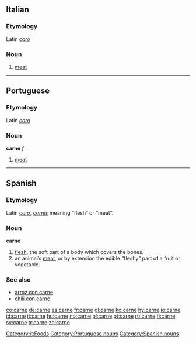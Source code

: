==Italian==
===Etymology===
Latin ''[[caro]]''
===Noun===
{{it-noun|carn|f|e|i}}

# [[meat]]

[[Category:it:Foods]]

----

==Portuguese==
===Etymology===
Latin ''[[caro]]''
===Noun===
'''carne''' ''f''

# [[meat]]

[[Category:Portuguese nouns]]

----

==Spanish==

===Etymology===
Latin ''[[caro]]'', ''[[carnis]]'' meaning “flesh” or “meat”.

===Noun===
'''carne''' {{f}}

# [[flesh]], the soft part of a body which covers the bones.
#an animal’s [[meat]], or by extension the edible “fleshy” part of a fruit or vegetable.

===See also===
*[[arroz con carne]]
*[[chili con carne]]

[[Category:Spanish nouns]]

[[co:carne]]
[[de:carne]]
[[es:carne]]
[[fr:carne]]
[[gl:carne]]
[[ko:carne]]
[[hy:carne]]
[[io:carne]]
[[id:carne]]
[[it:carne]]
[[hu:carne]]
[[no:carne]]
[[pl:carne]]
[[pt:carne]]
[[ru:carne]]
[[fi:carne]]
[[sv:carne]]
[[tr:carne]]
[[zh:carne]]